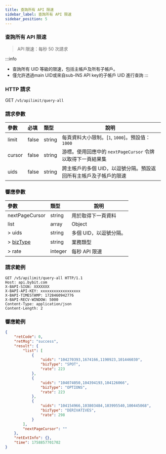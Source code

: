 ```yaml
---
title: 查詢所有 API 限速
sidebar_label: 查詢所有 API 限速
sidebar_position: 5
---
```


### 查詢所有 API 限速
> API 限速：每秒 50 次請求<br/>

:::info
* 查詢所有 UID 等級的限速，包括主帳戶及所有子帳戶。
* 僅允許透過main UID或來自sub-INS API key的子帳戶 UID 進行查詢
:::

### HTTP 請求
GET `/v5/apilimit/query-all`

### 請求參數
| 參數 | 必填 | 類型 | 說明 |
|:----- |:-------|:-----|------ |
|limit |false |string |每頁資料大小限制。[`1`, `1000`]。預設值：`1000`|
|cursor |false |string |游標。使用回應中的 `nextPageCursor` 令牌以取得下一頁結果集|
|uids |false|string|跨主帳戶的多個 UID，以逗號分隔。預設返回所有主帳戶及子帳戶的限速|

### 響應參數
| 參數 | 類型 | 說明 |
|:----- |:-----|----- |
|nextPageCursor |string |用於取得下一頁資料|
|list |array |Object|
|> uids |string|多個 UID，以逗號分隔。|
|> [bizType](/v5/enum#biztype) |string|業務類型 |
|> rate |integer|每秒 API 限速 |

### 請求範例
```http
GET /v5/apilimit/query-all HTTP/1.1
Host: api.bybit.com
X-BAPI-SIGN: XXXXXXX
X-BAPI-API-KEY: xxxxxxxxxxxxxxxxxx
X-BAPI-TIMESTAMP: 1728460942776
X-BAPI-RECV-WINDOW: 5000
Content-Type: application/json
Content-Length: 2
```

### 響應範例
```json
{
    "retCode": 0,
    "retMsg": "success",
    "result": {
        "list": [
            {
                "uids": "104270393,1674166,1190923,101446030",
                "bizType": "SPOT",
                "rate": 223
            },
            {
                "uids": "104074050,104394193,104126066",
                "bizType": "OPTIONS",
                "rate": 223
            },
            {
                "uids": "104154966,103803484,103995540,100445068",
                "bizType": "DERIVATIVES",
                "rate": 298
            }
        ],
        "nextPageCursor": ""
    },
    "retExtInfo": {},
    "time": 1758857701702
}

```
